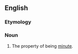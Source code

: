==English==

===Etymology===
{{suffix|en|minute|ness}}

===Noun===
{{en-noun|-|+}}

# The property of being [[minute]].